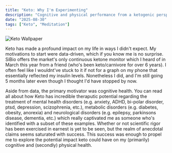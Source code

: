 ```yaml
---
title: "Keto: Why I'm Experimenting"
description: "Cognitive and physical performance from a ketogenic perspective."
date: "2025-08-30"
tags: ["Keto", "Meditation"]
---
```


![Keto Wallpaper](/images/keto-wallpaper.jpg)


Keto has made a profound impact on my life in ways I didn't expect. My motivations to start were data-driven, which if you know me is no surprise. SiBio offers the market's only continuous ketone monitor which I heard of in March this year from a friend (who's been keto/carnivore for over 6 years). I often feel like I wouldnt've stuck to it if not for a graph on my phone that essentially reflected my insulin levels. Nonetheless I did, and I'm still going 5 months later even though I thought I'd have stopped by now.

Aside from data, the primary motivator was cognitive health. You can read all about how Keto has incredible theraputic potential regarding the treatment of mental health disorders (e.g. anxiety, ADHD, bi-polar disorder, ptsd, depression, scizophrenia, etc.), metabolic disorders (e.g. diabetes, obesity, anorexia) and neurological disorders (e.g. epilepsy, parkinsons disease, dementia, etc.) which really captivated me as someone who's identified with a subset of these examples. Whether or not scientific rigor has been exercised in earnest is yet to be seen, but the realm of anecdotal claims seems saturated with success. This success was enough to propel me to explore the potential impact keto could have on my (primarily) cognitive and (secondly) physical health.
